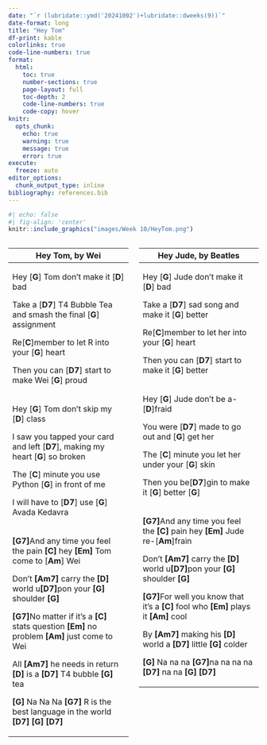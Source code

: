 ```yaml
---
date: "`r (lubridate::ymd('20241002')+lubridate::dweeks(9))`"
date-format: long
title: "Hey Tom"
df-print: kable
colorlinks: true
code-line-numbers: true
format:
  html: 
    toc: true
    number-sections: true
    page-layout: full
    toc-depth: 2
    code-line-numbers: true
    code-copy: hover
knitr:
  opts_chunk:
    echo: true
    warning: true
    message: true
    error: true
execute: 
  freeze: auto
editor_options: 
  chunk_output_type: inline
bibliography: references.bib
---
```


```r
#| echo: false
#| fig-align: 'center'
knitr::include_graphics("images/Week 10/HeyTom.png")
```

::: {.columns}

::: {.column width='50%'}

+----------------------------------------------------------------------------------------------------------+
| Hey Tom, by Wei                                                                                          |
+==========================================================================================================+
| Hey \[**G**\] Tom don't make it \[**D**\] bad                                                            |
|                                                                                                          |
| Take a \[**D7**\] T4 Bubble Tea and smash the final \[**G**\] assignment                                 |
|                                                                                                          |
| Re\[**C**\]member to let R into your \[**G**\] heart                                                     |
|                                                                                                          |
| Then you can \[**D7**\] start to make Wei \[**G**\] proud                                                |
+----------------------------------------------------------------------------------------------------------+
| Hey \[**G**\] Tom don't skip my \[**D**\] class                                                          |
|                                                                                                          |
| I saw you tapped your card and left \[**D7**\], making my heart \[**G**\] so broken                      |
|                                                                                                          |
| The \[**C**\] minute you use Python \[**G**\] in front of me                                             |
|                                                                                                          |
| I will have to \[**D7**\] use \[**G**\] Avada Kedavra                                                    |
+----------------------------------------------------------------------------------------------------------+
| **\[G7\]**And any time you feel the pain **\[C\]** hey **\[Em\]** Tom come to \[**Am**\] Wei             |
|                                                                                                          |
| Don't **\[Am7\]** carry the **\[D\]** world u**\[D7\]**pon your **\[G\]** shoulder **\[G\]**             |
|                                                                                                          |
| **\[G7\]**No matter if it's a **\[C\]** stats question **\[Em\]** no problem **\[Am\]** just come to Wei |
|                                                                                                          |
| All **\[Am7\]** he needs in return **\[D\]** is a **\[D7\]** T4 bubble **\[G\]** tea                     |
|                                                                                                          |
| **\[G\]** Na Na Na **\[G7\]** R is the best language in the world **\[D7\]** **\[G\]** **\[D7\]**        |
+----------------------------------------------------------------------------------------------------------+

:::

::: {.column width='50%'}

+------------------------------------------------------------------------------------------------+
| Hey Jude, by Beatles                                                                           |
+================================================================================================+
| Hey \[**G**\] Jude don't make it \[**D**\] bad                                                 |
|                                                                                                |
| Take a \[**D7**\] sad song and make it \[**G**\] better                                        |
|                                                                                                |
| Re\[**C**\]member to let her into your \[**G**\] heart                                         |
|                                                                                                |
| Then you can \[**D7**\] start to make it \[**G**\] better                                      |
+------------------------------------------------------------------------------------------------+
| Hey \[**G**\] Jude don't be a-\[**D**\]fraid                                                   |
|                                                                                                |
| You were \[**D7**\] made to go out and \[**G**\] get her                                       |
|                                                                                                |
| The \[**C**\] minute you let her under your \[**G**\] skin                                     |
|                                                                                                |
| Then you be\[**D7**\]gin to make it \[**G**\] better \[**G**\]                                 |
+------------------------------------------------------------------------------------------------+
| **\[G7\]**And any time you feel the **\[C\]** pain hey **\[Em\]** Jude re-\[**Am**\]frain      |
|                                                                                                |
| Don't **\[Am7\]** carry the **\[D\]** world u**\[D7\]**pon your **\[G\]** shoulder **\[G\]**   |
|                                                                                                |
| **\[G7\]**For well you know that it's a **\[C\]** fool who **\[Em\]** plays it **\[Am\]** cool |
|                                                                                                |
| By **\[Am7\]** making his **\[D\]** world a **\[D7\]** little **\[G\]** colder                 |
|                                                                                                |
| **\[G\]** Na na na **\[G7\]**na na na na **\[D7\]** na na **\[G\]** **\[D7\]**                 |
+------------------------------------------------------------------------------------------------+


:::

:::
